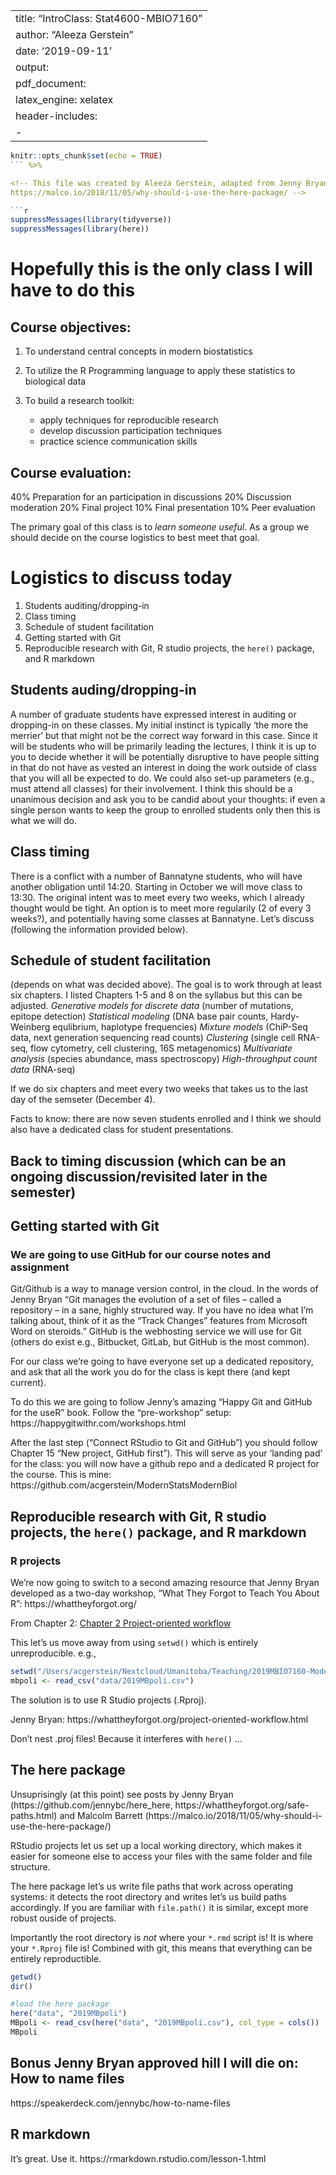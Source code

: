 
---
title: "IntroClass: Stat4600-MBIO7160"
author: "Aleeza Gerstein"
date: '2019-09-11'
output:
  pdf_document: 
    latex_engine: xelatex
header-includes:
- \usepackage[fontsize=10pt]{scrextend}
---

```r
knitr::opts_chunk$set(echo = TRUE)
``` %>% 

<!-- This file was created by Aleeza Gerstein, adapted from Jenny Bryan https://happygitwithr.com, https://github.com/jennybc/here_here and 
https://malco.io/2018/11/05/why-should-i-use-the-here-package/ -->

```r
suppressMessages(library(tidyverse))
suppressMessages(library(here))
```

# Hopefully this is the only class I will have to do this

## Course objectives:
1. To understand central concepts in modern biostatistics

2. To utilize the R Programming language to apply these statistics to biological data

3. To build a research toolkit:
    + apply techniques for reproducible research 
    + develop discussion participation techniques 
    + practice science communication skills
    
## Course evaluation:
40%  Preparation for an participation in discussions 
20%  Discussion moderation
20%  Final project
10%  Final presentation
10%  Peer evaluation

The primary goal of this class is to *learn someone useful*.
As a group we should decide on the course logistics to best meet that goal.

# Logistics to discuss today
1. Students auditing/dropping-in
2. Class timing
3. Schedule of student facilitation
3. Getting started with Git 
4. Reproducible research with Git, R studio projects, the `here()` package, and R markdown

## Students auding/dropping-in
A number of graduate students have expressed interest in auditing or dropping-in on these classes. My initial instinct is typically 'the more the merrier' but that might not be the correct way forward in this case. Since it will be students who will be primarily leading the lectures, I think it is up to you to decide whether it will be potentially disruptive to have people sitting in that do not have as vested an interest in doing the work outside of class that you will all be expected to do. We could also set-up parameters (e.g., must attend all classes) for their involvement. I think this should be a unanimous decision and ask you to be candid about your thoughts: if even a single person wants to keep the group to enrolled students only then this is what we will do.

## Class timing
There is a conflict with a number of Bannatyne students, who will have another obligation until 14:20. Starting in October we will move class to 13:30. The original intent was to meet every two weeks, which I already thought would be tight. An option is to meet more regularily (2 of every 3 weeks?), and potentially having some classes at Bannatyne. Let's discuss (following the information provided below).

## Schedule of student facilitation
(depends on what was decided above).
The goal is to work through at least six chapters. I listed Chapters 1-5 and 8 on the syllabus but this can be adjusted.
*Generative models for discrete data* (number of mutations, epitope detection)
*Statistical modeling* (DNA base pair counts, Hardy-Weinberg equlibrium, haplotype frequencies)
*Mixture models* (ChiP-Seq data, next generation sequencing read counts)
*Clustering* (single cell RNA-seq, flow cytometry, cell clustering, 16S metagenomics)
*Multivariate analysis* (species abundance, mass spectroscopy)
*High-throughput count data* (RNA-seq)

If we do six chapters and meet every two weeks that takes us to the last day of the semseter (December 4). 

Facts to know: there are now seven students enrolled and I think we should also have a dedicated class for student presentations.

## Back to timing discussion (which can be an ongoing discussion/revisited later in the semester)

## Getting started with Git

### We are going to use GitHub for our course notes and assignment

Git/Github is a way to manage version control, in the cloud. In the words of Jenny Bryan "Git manages the evolution of a set of files – called a repository – in a sane, highly structured way. If you have no idea what I’m talking about, think of it as the “Track Changes” features from Microsoft Word on steroids." GitHub is the webhosting service we will use for Git (others do exist e.g., Bitbucket, GitLab, but GitHub is the most common). 

For our class we're going to have everyone set up a dedicated repository, and ask that all the work you do for the class is kept there (and kept current).

To do this we are going to follow Jenny's amazing "Happy Git and GitHub for the useR" book. Follow the "pre-workshop" setup: https://happygitwithr.com/workshops.html

After the last step ("Connect RStudio to Git and GitHub") you should follow Chapter 15 "New project, GitHub first"). This will serve as your 'landing pad' for the class: you will now have a github repo and a dedicated R project for the course. This is mine: https://github.com/acgerstein/ModernStatsModernBiol

## Reproducible research with Git, R studio projects, the `here()` package, and R markdown

### R projects

We're now going to switch to a second amazing resource that Jenny Bryan developed as a two-day workshop, "What They Forgot to Teach You About R":  https://whattheyforgot.org/

From Chapter 2: [Chapter 2 Project-oriented workflow](https://whattheyforgot.org/project-oriented-workflow.html)

This let's us move away from using `setwd()` which is entirely unreproducible. e.g.,

```r
setwd("/Users/acgerstein/Nextcloud/Umanitoba/Teaching/2019MBIO7160-ModernStats/ModernStatsModernBiol/")
mbpoli <- read_csv("data/2019MBpoli.csv")
```

The solution is to use R Studio projects (.Rproj).

Jenny Bryan: https://whattheyforgot.org/project-oriented-workflow.html

Don't nest .proj files! 
Because it interferes with `here()` ... 

## The here package
Unsuprisingly (at this point) see posts by Jenny Bryan (https://github.com/jennybc/here_here, https://whattheyforgot.org/safe-paths.html) and Malcolm Barrett (https://malco.io/2018/11/05/why-should-i-use-the-here-package/)

RStudio projects let us set up a local working directory, which makes it easier for someone else to access your files with the same folder and file structure.  

The here package let's us write file paths that work across operating systems: it detects the root directory and writes let's us build paths accordingly.  If you are familiar with `file.path()` it is similar, except more robust ouside of projects.  

Importantly the root directory is *not* where your `*.rmd` script is! It is where your `*.Rproj` file is!
Combined with git, this means that everything can be entirely reproductible.

```r
getwd()
dir()

#load the here package
here("data", "2019MBpoli")
MBpoli <- read_csv(here("data", "2019MBpoli.csv"), col_type = cols())
MBpoli
```

## Bonus Jenny Bryan approved hill I will die on: How to name files
https://speakerdeck.com/jennybc/how-to-name-files

## R markdown
It's great. Use it.
https://rmarkdown.rstudio.com/lesson-1.html
